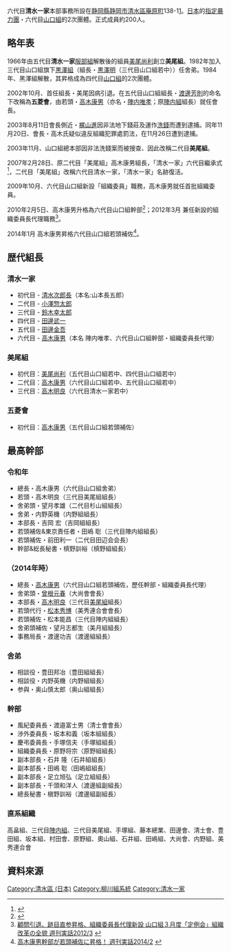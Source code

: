 {{Infobox settlement
| pushpin_map  = Japan 
| latd=35.04159 | latNS= N
| longd=138.481301 | longEW= E
}}

六代目'''清水一家'''本部事務所設在[[静岡縣|静岡縣]][[静岡市|静岡市]][[清水區_(日本)|清水區]][[庵原町|庵原町]]138-1[http://maps.google.co.jp/maps?q=%E9%9D%99%E5%B2%A1%E7%9C%8C%E9%9D%99%E5%B2%A1%E5%B8%82%E6%B8%85%E6%B0%B4%E5%8C%BA%E5%BA%B5%E5%8E%9F%E7%94%BA138-9&sll=34.767581,134.837072&sspn=0.009095,0.019205&g=%E5%85%B5%E5%BA%AB%E7%9C%8C%E5%8A%A0%E5%8F%A4%E5%B7%9D%E5%B8%82%E5%8A%A0%E5%8F%A4%E5%B7%9D%E7%94%BA%E5%AF%BA%E5%AE%B6%E7%94%BA159-6&brcurrent=3,0x601a34814f59fe0b:0xd9d240c846309917,0&ie=UTF8&hq=&hnear=%E9%9D%99%E5%B2%A1%E7%9C%8C%E9%9D%99%E5%B2%A1%E5%B8%82%E6%B8%85%E6%B0%B4%E5%8C%BA%E5%BA%B5%E5%8E%9F%E7%94%BA%EF%BC%91%EF%BC%93%EF%BC%98&ll=35.04111,138.482155&spn=0.002266,0.004801&t=h&z=18]。[[日本|日本]]的[[指定暴力團|指定暴力團]]・六代目[[山口組|山口組]]的2次團體。正式成員約200人。

==略年表==
1966年由五代目'''清水一家'''[[服部組|服部組]]解散後的組員[[美尾尚利|美尾尚利]]創立'''美尾組'''。1982年加入三代目山口組旗下[[黒澤組|黒澤組]]（組長・[[黒澤明|黒澤明]]（三代目山口組若中））任舍弟。1984年、黑澤組解散，其昇格成為四代目[[山口組|山口組]]的2次團體。

2002年10月、首任組長・美尾因病引退。在五代目山口組組長・[[渡邊芳則|渡邊芳則]]的命名下改稱為'''五菱會'''，由若頭・[[高木康男|高木康男]]（亦名・[[陣内唯孝|陣内唯孝]]；原[[陣内組|陣内組]]組長）就任會長。

2003年8月11日會長側近・[[梶山進|梶山進]]因非法地下錢莊及運作[[洗錢|洗錢]]而遭到逮捕。同年11月20日、會長・高木氏疑似違反組織犯罪處罰法，在11月26日遭到逮捕。

2003年11月、山口組總本部因非法洗錢案而被搜查、因此改稱二代目'''美尾組'''。

2007年2月28日、原二代目「美尾組」高木康男組長，「清水一家」六代目繼承式<ref>{{Cite web |url=http://www.nihonjournal.jp/web/jituwa_200711/index.html |title=山口組「清水の次郎長」の『六代目清水一家』真夜中の継承式“誌上再現！”週刊実話2007/3 |accessdate=2013-11-02 |archiveurl=https://web.archive.org/web/20131105051950/http://www.nihonjournal.jp/web/jituwa_200711/index.html |archivedate=2013-11-05 }}</ref>，二代目「美尾組」改稱六代目清水一家，「清水一家」名跡復活。

2009年10月、六代目山口組新設「組織委員」職務，高木康男就任首批組織委員。 

2010年2月5日、高木康男升格為六代目山口組幹部<ref>{{Cite web |url=http://www.nihonjournal.jp/web/jituwa_201007/index.html |title=山口組　定例会で春の人事動く！直系組長２人引退　高木康男（清水一家総長）幹部昇格 週刊実話2010/2 |accessdate=2013-11-02 |archiveurl=https://web.archive.org/web/20131105065733/http://www.nihonjournal.jp/web/jituwa_201007/index.html |archivedate=2013-11-05 }}</ref>；2012年3月 兼任新設的組織委員長代理職務<ref>[http://www.nihonjournal.jp/web/jituwa_201212/index.html 顧問引退、跡目直参昇格、組織委員長代理新設 山口組３月度「定例会」組織改革の全貌 週刊実話2012/3] {{Wayback|url=http://www.nihonjournal.jp/web/jituwa_201212/index.html |date=20131105072335 }}</ref>。

2014年1月 高木康男昇格六代目山口組若頭補佐<ref>[http://www.nihonjournal.jp/web/jituwa_201406/kiji_04.html 高木康男幹部が若頭補佐に昇格！ 週刊実話2014/2] {{webarchive|url=https://web.archive.org/web/20140204034033/http://www.nihonjournal.jp/web/jituwa_201406/kiji_04.html |date=2014-02-04 }}</ref>。

==歴代組長==
=== 清水一家 ===
*初代目 - [[清水次郎長|清水次郎長]]（本名:山本長五郎）
*二代目 - [[小澤惣太郎|小澤惣太郎]]
*三代目 - [[鈴木幸太郎|鈴木幸太郎]]
*四代目 - [[田邊武一|田邊武一]]
*五代目 - [[田邊金吾|田邊金吾]]
*六代目 - [[高木康男|高木康男]]（本名 陣内唯孝、六代目山口組幹部・組織委員長代理）

=== 美尾組 ===
*初代目：[[美尾尚利|美尾尚利]]（五代目山口組若中、四代目山口組若中）
*二代目：[[高木康男|高木康男]]（六代目山口組若中、五代目山口組若中）
*三代目：[[高木明良|高木明良]]（六代目清水一家若中）

=== 五菱會 ===
*初代目：[[高木康男|高木康男]]（五代目山口組若頭補佐）

==最高幹部==
===令和年===
*總長・高木康男（六代目山口組舍弟）
*若頭・高木明良（三代目美尾組組長）
*舍弟頭・望月孝雄（二代目杉山組組長）
*舍弟・内野英機（内野組組長）
*本部長・吉岡 宏（吉岡組組長）
*若頭補佐&東京責任者・田嶋 聡（三代目陣内組組長）
*若頭補佐・前田利一（二代目田辺会会長）
*幹部&総長秘書・槙野訓裕（槙野組組長）

===（2014年時）===
*總長・[[高木康男|高木康男]]（六代目山口組若頭補佐，歷任幹部・組織委員長代理）
*舍弟頭・[[曾根元春|曾根元春]]（大尚會會長）
*本部長・[[高木明良|高木明良]]（三代目[[美尾組|美尾組]]組長）
*若頭代行・[[松本秀博|松本秀博]]（美秀連合會會長）
*若頭補佐・松本能昌（三代目陣内組組長）
*舍弟頭補佐・望月志都生（美月組組長）
*事務局長・渡邊功吉（渡邊組組長）

===舍弟===
*相談役・豊田邦冶（豊田組組長）
*相談役・内野英機（内野組組長）
*参與・奥山慎太郎（奥山組組長）

===幹部===
*風紀委員長・渡邉富士男（清士會會長）
*渉外委員長・坂本和義（坂本組組長）
*慶弔委員長・手塚信夫（手塚組組長）
*組織委員長・原野将宗（原野組組長）
*副本部長・石井 隆（石井組組長）
*副本部長・田嶋 聡（田嶋組組長）
*副本部長・足立旭弘（足立組組長）
*副本部長・千頭和洋人（渡邊組副組長）
*總長秘書・槇野訓裕（渡邊組副組長） 

===直系組織===
高畠組、三代目[[陣内組|陣内組]]、三代目美尾組、手塚組、藤本總業、田邊會、清士會、豊田組、坂本組、村田會、原野組、奧山組、石井組、田嶋組、大尚會、内野組、美秀連合會

== 資料來源 ==
{{reflist}}

{{六代目山口組}}

{{DEFAULTSORT:Shimizu ikka}}
[[Category:清水區_(日本)|Category:清水區 (日本)]]
[[Category:柳川組系統|Category:柳川組系統]]
[[Category:清水一家|Category:清水一家]]